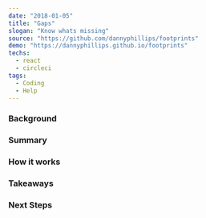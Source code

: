 ---
date: "2018-01-05"
title: "Gaps"
slogan: "Know whats missing"
source: "https://github.com/dannyphillips/footprints"
demo: "https://dannyphillips.github.io/footprints"
techs:
  - react
  - circleci
tags:
  - Coding
  - Help
---

### Background

### Summary

### How it works

### Takeaways

### Next Steps
